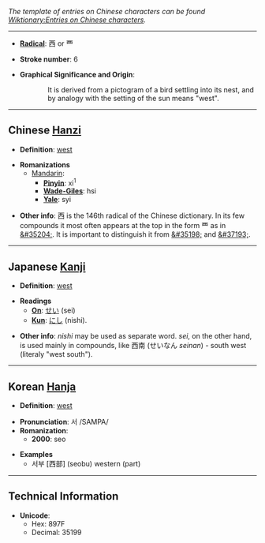 ''The template of entries on Chinese characters can be found [[Wiktionary:Entries on Chinese characters]].''

----

* '''[[Wiktionary:Chinese radical | Radical]]''': &#35199; or &#35200;

* '''Stroke number''': 6

* '''Graphical Significance and Origin''':
::It is derived from a pictogram of a bird settling into its nest, and by analogy with the setting of the sun means "west".

----

== Chinese [[Hanzi]]==

* '''Definition''': [[west]]

* '''Romanizations'''
** [[Mandarin]]:
*** '''[[Pinyin]]''': xi<sup>1</sup>
*** '''[[Wade-Giles]]''': hsi
*** '''[[Yale]]''': syi

* '''Other info''':  &#35199; is the 146th radical of the Chinese dictionary.  In its few compounds it most often appears at the top in the form &#35200; as in [[&#35204;]].  It is important to distinguish it from [[&#35198;]] and [[&#37193;]].

----

== Japanese [[Kanji]] ==

* '''Definition''': [[west]]

* '''Readings'''
** '''[[On]]''': [[せい]] (sei)
** '''[[Kun]]''': [[にし]] (nishi).

* '''Other info''':  ''nishi'' may be used as separate word.  ''sei'', on the other hand, is used mainly in compounds, like  西南 (せいなん ''seinan'') - south west (literaly "west south").
----

== Korean [[Hanja]] ==

* '''Definition''': [[west]]

* '''Pronunciation''': 서 /SAMPA/
* '''Romanization''':
** '''2000''': seo

* '''Examples'''
** 서부 [西部] (seobu) western (part)

----
== Technical Information ==

* '''Unicode''':
** Hex: 897F
** Decimal: 35199